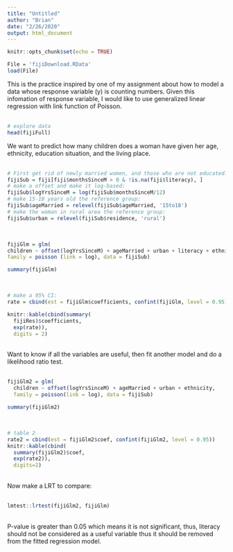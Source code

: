 ```yaml
---
title: "Untitled"
author: "Brian"
date: "2/26/2020"
output: html_document
---
```


```r
knitr::opts_chunk$set(echo = TRUE)
```
```r
File = 'fijiDownload.RData'
load(File)
```
This is the practice inspired by one of my assignment about how to model a data whose response variable (y) is counting numbers. Given this infomation of response variable, I would like to use generalized linear regression with link function of Poisson.\
\
```r
# explore data
head(fijiFull)
```
We want to predict how many children does a woman have given her age, ethnicity, education situation, and the living place.\
\
```r
# First get rid of newly married women, and those who are not educated:
fijiSub = fiji[fiji$monthsSinceM > 0 & !is.na(fiji$literacy), ]
# make a offset and make it log-based:
fijiSub$logYrsSinceM = log(fijiSub$monthsSinceM/12)
# make 15-18 years old the reference group:
fijiSub$ageMarried = relevel(fijiSub$ageMarried, '15to18')
# make the woman in rural area the reference group:
fijiSub$urban = relevel(fijiSub$residence, 'rural')
```
\
```r
fijiGlm = glm(
children ~ offset(logYrsSinceM) + ageMarried + urban + literacy + ethnicity,
family = poisson (link = log), data = fijiSub)

summary(fijiGlm)
```
\
```r
# make a 95% CI:
rate = cbind(est = fijiGlm$coefficients, confint(fijiGlm, level = 0.95))
```
```r
knitr::kable(cbind(summary(
  fijiRes)$coefficients,
  exp(rate)),
  digits = 2) 
```
\
Want to know if all the variables are useful, then fit another model and do a likelihood ratio test.\
\
```r
fijiGlm2 = glm(
  children ~ offset(logYrsSinceM) + ageMarried + urban + ethnicity,
  family = poisson(link = log), data = fijiSub)

summary(fijiGlm2)
```
\
```r
# table 2
rate2 = cbind(est = fijiGlm2$coef, confint(fijiGlm2, level = 0.95))
knitr::kable(cbind(
  summary(fijiGlm2)$coef,
  exp(rate2)),
  digits=2)
```
\
Now make a LRT to compare:\
\
```r
lmtest::lrtest(fijiGlm2, fijiGlm)
```
\
P-value is greater than 0.05 which means it is not significant, thus, literacy should not be considered as a useful variable thus it should be removed from the fitted regression model.

